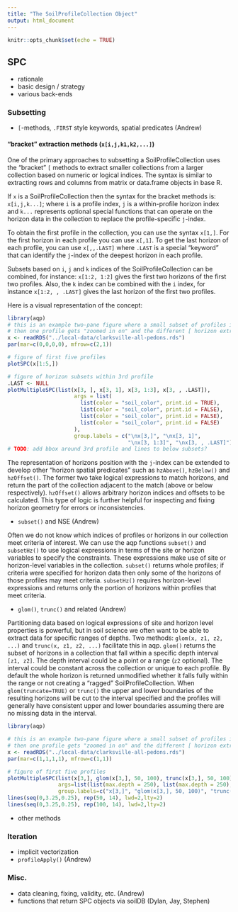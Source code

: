 ```yaml
---
title: "The SoilProfileCollection Object"
output: html_document
---
```


```r
knitr::opts_chunk$set(echo = TRUE)
```

## SPC

  * rationale
  * basic design / strategy
  * various back-ends

### Subsetting

  * `[`-methods, `.FIRST` style keywords, spatial predicates (Andrew)
  
#### "bracket" extraction methods (`x[i,j,k1,k2,...]`)

<!-- The code block below could be translated to a paragraph. -->

<!-- ```{r, eval = FALSE} -->
<!-- # i-index is for profiles -->
<!-- x[1,]      # first profile  -->

<!-- # j-index is for horizons -->
<!-- x[,1]      # first horizon (of each profile)  -->

<!-- # k-index is for "special" functions of horizons (.FIRST/.LAST/.HZID),  -->
<!-- x[,,.LAST]   # last horizon (of each profile)  -->

<!-- # indices can be combined -->

<!-- # i and j -->
<!-- x[1:2, 1:2]      # first two horizons of first two profiles  -->

<!-- # i and k (k overrides j) -->
<!-- x[1:2, , .LAST]  # last horizon of first two profiles i -->
<!-- ``` -->

One of the primary approaches to subsetting a SoilProfileCollection uses the "bracket" `[` methods to extract smaller collections from a larger collection based on numeric or logical indices. The syntax is similar to extracting rows and columns from matrix or data.frame objects in base R. 

If `x` is a SoilProfileCollection then the syntax for the bracket methods is: `x[i,j,k...]`; where `i` is a profile index, `j` is a within-profile horizon index and `k...` represents optional special functions that can operate on the horizon data in the collection to replace the profile-specific `j`-index.

To obtain the first profile in the collection, you can use the syntax `x[1,]`. For the first horizon in each profile you can use `x[,1]`. To get the last horizon of each profile, you can use `x[,,.LAST]` where `.LAST` is a special "keyword" that can identify the `j`-index of the deepest horizon in each profile. 

Subsets based on `i`, `j` and `k` indices of the SoilProfileCollection can be combined, for instance: `x[1:2, 1:2]` gives the first two horizons of the first two profiles. Also, the `k` index can be combined with the `i` index, for instance `x[1:2, , .LAST]` gives the last horizon of the first two profiles.

Here is a visual representation of the concept:

```r
library(aqp)
# this is an example two-pane figure where a small subset of profiles is shown based on i index
# then one profile gets "zoomed in on" and the different [ horizon extraction methods are demonstrated
x <- readRDS("../local-data/clarksville-all-pedons.rds")
par(mar=c(0,0,0,0), mfrow=c(2,1))

# figure of first five profiles
plotSPC(x[1:5,])

# figure of horizon subsets within 3rd profile
.LAST <- NULL
plotMultipleSPC(list(x[3, ], x[3, 1], x[3, 1:3], x[3, , .LAST]), 
                     args = list(
                       list(color = "soil_color", print.id = TRUE),
                       list(color = "soil_color", print.id = FALSE),
                       list(color = "soil_color", print.id = FALSE),
                       list(color = "soil_color", print.id = FALSE)
                     ),
                     group.labels = c("\nx[3,]", "\nx[3, 1]",
                                      "\nx[3, 1:3]", "\nx[3, , .LAST]"))
# TODO: add bbox around 3rd profile and lines to below subsets?
```

The representation of horizons position with the `j`-index can be extended to develop other "horizon spatial predicates" such as `hzAbove()`, `hzBelow()` and `hzOffset()`. The former two take logical expressions to match horizons, and return the part of the collection adjacent to the match (above or below respectively). `hzOffset()` allows arbitrary horizon indices and offsets to be calculated. This type of logic is further helpful for inspecting and fixing horizon geometry for errors or inconsistencies.

  * `subset()` and NSE (Andrew)

Often we do not know which indices of profiles or horizons in our collection meet criteria of interest. We can use the aqp functions `subset()` and `subsetHz()` to use logical expressions in terms of the site or horizon variables to specify the constraints. These expressions make use of site or horizon-level variables in the collection. `subset()` returns whole profiles; if criteria were specified for horizon data then only some of the horizons of those profiles may meet criteria. `subsetHz()` requires horizon-level expressions and returns only the portion of horizons within profiles that meet criteria.

  * `glom()`, `trunc()` and related (Andrew) 

Partitioning data based on logical expressions of site and horizon level properties is powerful, but in soil science we often want to be able to extract data for specific ranges of depths. Two methods: `glom(x, z1, z2, ...)` and `trunc(x, z1, z2, ...)` facilitate this in aqp. `glom()` returns the subset of horizons in a collection that fall within a specific depth interval `[z1, z2]`. The depth interval could be a point or a range (`z2` optional). The interval could be constant across the collection or unique to each profile. By default the whole horizon is returned unmodified whether it falls fully within the range or not creating a "ragged" SoilProfileCollection. When `glom(truncate=TRUE)` or `trunc()` the upper and lower boundaries of the resulting horizons will be cut to the interval specified and the profiles will generally have consistent upper and lower boundaries assuming there are no missing data in the interval.

```r
library(aqp)

# this is an example two-pane figure where a small subset of profiles is shown based on i index
# then one profile gets "zoomed in on" and the different [ horizon extraction methods are demonstrated
x <- readRDS("../local-data/clarksville-all-pedons.rds")
par(mar=c(1,1,1,1), mfrow=c(1,1))

# figure of first five profiles
plotMultipleSPC(list(x[3,], glom(x[3,], 50, 100), trunc(x[3,], 50, 100)),
                args=list(list(max.depth = 250), list(max.depth = 250), list(max.depth = 250)),
                group.labels=c("x[3,]", "glom(x[3,], 50, 100)", "trunc(x[3,], 50, 100)"))
lines(seq(0,3.25,0.25), rep(50, 14), lwd=2,lty=2)
lines(seq(0,3.25,0.25), rep(100, 14), lwd=2,lty=2)
```

  * other methods

### Iteration

  * implicit vectorization
  * `profileApply()` (Andrew)

### Misc.

 * data cleaning, fixing, validity, etc. (Andrew)
 * functions that return SPC objects via soilDB (Dylan, Jay, Stephen)
